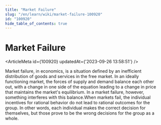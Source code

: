 ```yaml
---
title: "Market Failure"
slug: "/en/learn/wiki/market-failure-100920"
id: "100920"
hide_table_of_contents: true
---
```



# Market Failure

<ArticleMeta id={100920} updatedAt={'2023-09-26 13:58:51'} />
<div className='border-solid border-b border-t-0 my-4 border-[var(--ifm-color-gray-300)]' />

Market failure, in economics, is a situation defined by an inefficient distribution of goods and services in the free market. In an ideally functioning market, the forces of supply and demand balance each other out, with a change in one side of the equation leading to a change in price that maintains the market's equilibrium. In a market failure, however, something interferes with this balance.When markets fail, the individual incentives for rational behavior do not lead to rational outcomes for the group. In other words, each individual makes the correct decision for themselves, but those prove to be the wrong decisions for the group as a whole.
